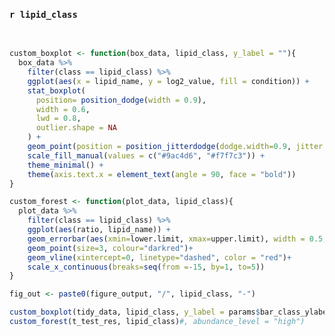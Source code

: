 ### `r lipid_class`  
  
<br>

```{r barplot_function}
custom_boxplot <- function(box_data, lipid_class, y_label = ""){
  box_data %>%
    filter(class == lipid_class) %>%
    ggplot(aes(x = lipid_name, y = log2_value, fill = condition)) + 
    stat_boxplot(
      position= position_dodge(width = 0.9),
      width = 0.6,
      lwd = 0.8,
      outlier.shape = NA
    ) + 
    geom_point(position = position_jitterdodge(dodge.width=0.9, jitter.width = 0.3), shape = 21) +
    scale_fill_manual(values = c("#9ac4d6", "#f7f7c3")) +
    theme_minimal() +
    theme(axis.text.x = element_text(angle = 90, face = "bold"))
}  
```

```{r forest_function}
custom_forest <- function(plot_data, lipid_class){
  plot_data %>%
    filter(class == lipid_class) %>%
    ggplot(aes(ratio, lipid_name)) +
    geom_errorbar(aes(xmin=lower.limit, xmax=upper.limit), width = 0.5, lwd=0.8, show.legend=FALSE)+
    geom_point(size=3, colour="darkred")+
    geom_vline(xintercept=0, linetype="dashed", color = "red")+
    scale_x_continuous(breaks=seq(from =-15, by=1, to=5))
}  
```

```{r}
fig_out <- paste0(figure_output, "/", lipid_class, "-")
```

```{r, box_forest, out.width=c('50%', '50%'), fig.show='hold', fig.height = 6, fig.path=fig_out}
custom_boxplot(tidy_data, lipid_class, y_label = params$bar_class_ylabel)
custom_forest(t_test_res, lipid_class)#, abundance_level = "high")
```

<br>  
